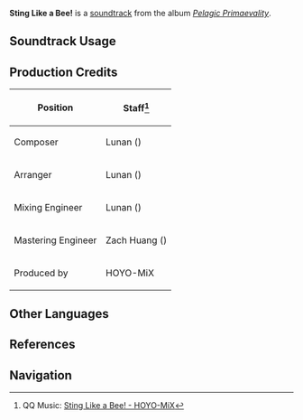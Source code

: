 {{Soundtrack Infobox
|image          = Pelagic Primaevality.png
|album          = Pelagic Primaevality
|disc           = 2
|number         = 36
|featured       =
|featured2      =
|featured3      =
|featured_disc  =
|featured_disc2 =
|featured_disc3 =
|youtube_id     = L7AtLW4VQXU
|spotify_id     = 0bF2gupRzQSlghzoVv4KTT
|previous       = Welcome to the Industry
|next           = Le duc sous l'eau
}}
'''Sting Like a Bee!''' is a [[soundtrack]] from the album ''[[Pelagic Primaevality]]''.

==Soundtrack Usage==
{{Soundtrack Usage
|quest    = Both Brains and Brawn//Pankration Ring challenges
|location = 
|domain   = 
}}

==Production Credits==
{| class="wikitable"
! Position
! Staff<ref>QQ Music: [https://y.qq.com/n/ryqq/songDetail/000BhFYx3uR4Rl {{zh|刺拳如毒蜂！}} Sting Like a Bee! - HOYO-MiX]</ref>
|-
| Composer
| Lunan ({{zh|路南}})
|-
| Arranger
| Lunan ({{zh|路南}})
|-
| Mixing Engineer
| Lunan ({{zh|路南}})
|-
| Mastering Engineer
| Zach Huang ({{zh|黄巍}})
|-
| Produced by
| HOYO-MiX
|}
<!--
==Trivia==
-->
==Other Languages==
{{Other Languages
|en       = Sting Like a Bee!
|zhs     = 刺拳如毒蜂！
|zhs_rm  = Cìquán Rú Dúfēng!
|zht     = 刺拳如毒蜂！
|zht_rm  = Cìquán Rú Dúfēng!
|zh_tl   = A Stinging Punch Like a Venomous Bee!
|ja      = Sting Like a Bee!
}}

==References==
{{Reflist}}

==Navigation==
{{Soundtrack Navbox|Pelagic Primaevality}}